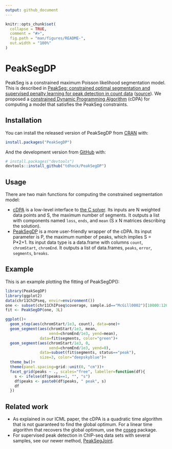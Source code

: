 ```yaml
---
output: github_document
---
```


<!-- README.md is generated from README.Rmd. Please edit that file -->

```r
knitr::opts_chunk$set(
  collapse = TRUE,
  comment = "#>",
  fig.path = "man/figures/README-",
  out.width = "100%"
)
```

# PeakSegDP

<!-- badges: start -->
<!-- badges: end -->

PeakSeg is a constrained maximum Poisson likelihood segmentation model.
This is described in [PeakSeg: constrained optimal segmentation and supervised penalty learning for peak detection in count data](http://jmlr.org/proceedings/papers/v37/hocking15.html) ([source](https://github.com/tdhock/PeakSeg-paper)).
We proposed a [constrained Dynamic Programming Algorithm](file:src/cDPA.c) (cDPA) for computing a model that satisfies the PeakSeg constraints. 

## Installation

You can install the released version of PeakSegDP from [CRAN](https://CRAN.R-project.org) with:

``` r
install.packages("PeakSegDP")
```

And the development version from [GitHub](https://github.com/) with:

``` r
# install.packages("devtools")
devtools::install_github("tdhock/PeakSegDP")
```

## Usage

There are two main functions for computing the constrained segmentation model:

- [cDPA](file:R/cDPA.R) is a low-level interface to [the C solver](file:src/cDPA.c). Its inputs are N weighted data points and S, the maximum number of segments. It outputs a list with components named `loss`, `ends`, and `mean` (S x N matrices describing the solution).
- [PeakSegDP](file:R/PeakSegDP.R) is a more user-friendly wrapper of the cDPA. Its input parameter is P, the maximum number of peaks, which implies S = P*2+1. Its input data type is a data.frame with columns `count`, `chromStart`, `chromEnd`. It outputs a list of data.frames, `peaks`, `error`, `segments`, `breaks`.

## Example

This is an example plotting the fitting of PeakSegDP():

```r
library(PeakSegDP)
library(ggplot2)
data(chr11ChIPseq, envir=environment())
one <- subset(chr11ChIPseq$coverage, sample.id=="McGill0002")[10000:12000,]
fit <- PeakSegDP(one, 3L)

ggplot()+
  geom_step(aes(chromStart/1e3, count), data=one)+
  geom_segment(aes(chromStart/1e3, mean,
                   xend=chromEnd/1e3, yend=mean),
               data=fit$segments, color="green")+
  geom_segment(aes(chromStart/1e3, 0,
                   xend=chromEnd/1e3, yend=0),
               data=subset(fit$segments, status=="peak"),
               size=3, color="deepskyblue")+
  theme_bw()+
  theme(panel.spacing=grid::unit(0, "cm"))+
  facet_grid(peaks ~ ., scales="free", labeller=function(df){
    s <- ifelse(df$peaks==1, "", "s")
    df$peaks <- paste0(df$peaks, " peak", s)
    df
  })

```

## Related work

- As explained in our ICML paper, the cDPA is a quadratic time algorithm that is not guaranteed to find the global optimum. For a linear time algorithm that recovers the global optimum, use the [coseg](https://github.com/tdhock/coseg) package.
- For supervised peak detection in ChIP-seq data sets with several samples, see our newer method, [PeakSegJoint](https://github.com/tdhock/PeakSegJoint).


